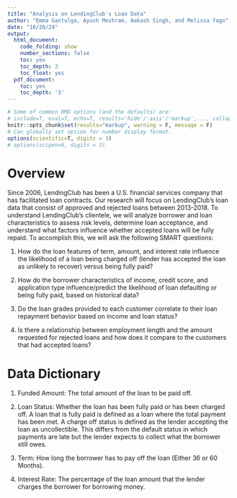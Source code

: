 ---
title: "Analysis on LendingClub's Loan Data"
author: "Emma Gantulga, Ayush Meshram, Aakash Singh, and Melissa Yago"
date: "10/20/24"
output:
  html_document:
    code_folding: show
    number_sections: false
    toc: yes
    toc_depth: 3
    toc_float: yes
  pdf_document:
    toc: yes
    toc_depth: '3'
---

```{r setup, include=F}
# Some of common RMD options (and the defaults) are: 
# include=T, eval=T, echo=T, results='hide'/'asis'/'markup',..., collapse=F, warning=T, message=T, error=T, cache=T, fig.width=6, fig.height=4, fig.dim=c(6,4) #inches, fig.align='left'/'center','right', 
knitr::opts_chunk$set(results="markup", warning = F, message = F)
# Can globally set option for number display format.
options(scientific=T, digits = 3) 
# options(scipen=9, digits = 3) 
```

# Overview

Since 2006, LendingClub has been a U.S. financial services company that has facilitated loan contracts. Our research will focus on LendingClub's loan data that consist of approved and rejected loans between 2013-2018. To understand LendingClub’s clientele, we will analyze borrower and loan characteristics to assess risk levels, determine loan acceptance, and understand what factors influence whether accepted loans will be fully repaid. To accomplish this, we will ask the following SMART questions:


1. How do the loan features of term, amount, and interest rate influence the likelihood of a loan being charged off (lender has accepted the loan as unlikely to recover) versus being fully paid? 

2. How do the borrower characteristics of income, credit score, and application type influence/predict the likelihood of loan defaulting or being fully paid, based on historical data? 

3. Do the loan grades provided to each customer correlate to their loan repayment behavior based on income and loan status? 

4. Is there a relationship between employment length and the amount requested for rejected loans and how does it compare to the customers that had accepted loans?

# Data Dictionary

1. Funded Amount: The total amount of the loan to be paid off.

2. Loan Status: Whether the loan has been fully paid or has been charged off. A loan that is fully paid is defined as a loan where the total payment has been met. A charge off status is defined as the lender accepting the loan as uncollectible. This differs from the default status in which payments are late but the lender expects to collect what the borrower still owes.  

3. Term: How long the borrower has to pay off the loan (Either 36 or 60 Months).

4. Interest Rate: The percentage of the loan amount that the lender charges the borrower for borrowing money. 




